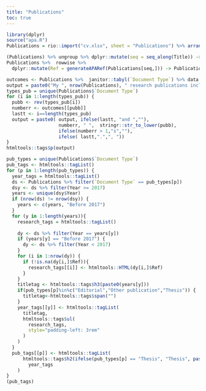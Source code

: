 ```yaml
---
title: "Publications"
toc: true
---
```



```r

library(dplyr)
source("apa.R")
Publications = rio::import("cv.xlsx", sheet = "Publications") %>% arrange(desc(Year))

(Publications) %>% ungroup %>% dplyr::mutate(seq = seq_along(Title)) -> Publications
Publications %>%  rowwise %>% 
  dplyr::mutate(Ref = generateAPARef(Publications[seq,])) -> Publications
```


```r
outcomes <- Publications %>%  janitor::tabyl(`Document Type`) %>% data.frame %>% pull(n,`Document.Type`) 
output = paste0("My ", nrow(Publications), " research publications include ")
types_pub = unique(Publications$`Document Type`)
for (i in 1:length(types_pub)) {
  pubb <- rev(types_pub[i])
  numberr <- outcomes[[pubb]]
  lastt <- i==length(types_pub)
  output = paste0( output, ifelse(lastt, "and ",""), 
                   numberr, " ",  stringr::str_to_lower(pubb), 
                   ifelse(numberr > 1,"s",""),
                   ifelse( lastt,".",", "))
}
htmltools::tags$p(output)
```



```r
pub_types = unique(Publications$`Document Type`)
pub_tags <- htmltools::tagList()
for (p in 1:length(pub_types)) {
  year_tags = htmltools::tagList()
  ds <- Publications %>% filter(`Document Type` == pub_types[p]) 
  dsy <- ds %>% filter(Year >= 2017)
  years <- unique(dsy$Year)
  if (nrow(ds) != nrow(dsy)) {
    years <- c(years, "Before 2017")
  }
  for (y in 1:length(years)){
    research_tags = htmltools::tagList()
    
    dy <- ds %>% filter(Year == years[y])
    if (years[y] == "Before 2017") {
      dy <- ds %>% filter(Year < 2017)
    }
    for (i in 1:nrow(dy)) {
      if (!is.na(dy[i,]$Ref)){
        research_tags[[i]] <- htmltools::HTML(dy[i,]$Ref)
      }
    }
    titletag <- htmltools::tags$h3(paste0(years[y]))
    if(pub_types[p]%in%c("Editorial","Other publication","Thesis")) {
      titletag<-htmltools::tags$span("")
    }
    year_tags[[y]] <- htmltools::tagList(
      titletag,
      htmltools::tags$ul(
        research_tags,
        style="padding-left: 3rem"
      )
    )
  }
  pub_tags[[p]] <- htmltools::tagList(
      htmltools::tags$h2(ifelse(pub_types[p] == "Thesis", "Thesis", paste0(pub_types[p],"s"))),
        year_tags
    )
}
(pub_tags)
```
 




